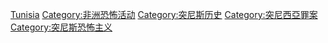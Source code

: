 [[Category:各国恐怖活动|Tunisia]]
[[Category:非洲恐怖活动|Category:非洲恐怖活动]]
[[Category:突尼斯历史|Category:突尼斯历史]]
[[Category:突尼西亞罪案|Category:突尼西亞罪案]]
[[Category:突尼斯恐怖主义|Category:突尼斯恐怖主义]]